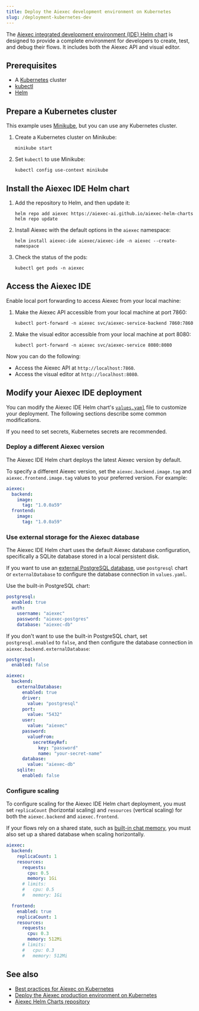 ```yaml
---
title: Deploy the Aiexec development environment on Kubernetes
slug: /deployment-kubernetes-dev
---
```



The [Aiexec integrated development environment (IDE) Helm chart](https://github.com/aiexec-ai/aiexec-helm-charts/tree/main/charts/aiexec-ide) is designed to provide a complete environment for developers to create, test, and debug their flows. It includes both the Aiexec API and visual editor.

## Prerequisites

- A [Kubernetes](https://kubernetes.io/docs/setup/) cluster
- [kubectl](https://kubernetes.io/docs/tasks/tools/#kubectl)
- [Helm](https://helm.sh/docs/intro/install/)

## Prepare a Kubernetes cluster

This example uses [Minikube](https://minikube.sigs.k8s.io/docs/start/), but you can use any Kubernetes cluster.

1. Create a Kubernetes cluster on Minikube:

	```shell
	minikube start
	```

2. Set `kubectl` to use Minikube:

	```shell
	kubectl config use-context minikube
	```

## Install the Aiexec IDE Helm chart

1. Add the repository to Helm, and then update it:

	```shell
	helm repo add aiexec https://aiexec-ai.github.io/aiexec-helm-charts
	helm repo update
	```

2. Install Aiexec with the default options in the `aiexec` namespace:

	```shell
	helm install aiexec-ide aiexec/aiexec-ide -n aiexec --create-namespace
	```

3. Check the status of the pods:

	```shell
	kubectl get pods -n aiexec
	```

## Access the Aiexec IDE

Enable local port forwarding to access Aiexec from your local machine:

1. Make the Aiexec API accessible from your local machine at port 7860:

    ```shell
    kubectl port-forward -n aiexec svc/aiexec-service-backend 7860:7860
    ```

2. Make the visual editor accessible from your local machine at port 8080:

    ```shell
    kubectl port-forward -n aiexec svc/aiexec-service 8080:8080
    ```

Now you can do the following:

- Access the Aiexec API at `http://localhost:7860`.
- Access the visual editor at `http://localhost:8080`.

## Modify your Aiexec IDE deployment

You can modify the Aiexec IDE Helm chart's [`values.yaml`](https://github.com/aiexec-ai/aiexec-helm-charts/blob/main/charts/aiexec-ide/values.yaml) file to customize your deployment.
The following sections describe some common modifications.

If you need to set secrets, Kubernetes secrets are recommended.

### Deploy a different Aiexec version

The Aiexec IDE Helm chart deploys the latest Aiexec version by default.

To specify a different Aiexec version, set the `aiexec.backend.image.tag` and `aiexec.frontend.image.tag` values to your preferred version.
For example:

```yaml
aiexec:
  backend:
    image:
      tag: "1.0.0a59"
  frontend:
    image:
      tag: "1.0.0a59"
```

### Use external storage for the Aiexec database

The Aiexec IDE Helm chart uses the default Aiexec database configuration, specifically a SQLite database stored in a local persistent disk.

If you want to use an [external PostgreSQL database](/configuration-custom-database), use `postgresql` chart or `externalDatabase` to configure the database connection in `values.yaml`.

<Tabs>
<TabItem value="postgresql" label="postgresql" default>

Use the built-in PostgreSQL chart:

```yaml
postgresql:
  enabled: true
  auth:
    username: "aiexec"
    password: "aiexec-postgres"
    database: "aiexec-db"
```

</TabItem>
<TabItem value="externaldatabase" label="externalDatabase">

If you don't want to use the built-in PostgreSQL chart, set `postgresql.enabled` to `false`, and then configure the database connection in `aiexec.backend.externalDatabase`:

```yaml
postgresql:
  enabled: false

aiexec:
  backend:
    externalDatabase:
      enabled: true
      driver:
        value: "postgresql"
      port:
        value: "5432"
      user:
        value: "aiexec"
      password:
        valueFrom:
          secretKeyRef:
            key: "password"
            name: "your-secret-name"
      database:
        value: "aiexec-db"
    sqlite:
      enabled: false
```

</TabItem>
</Tabs>

### Configure scaling

To configure scaling for the Aiexec IDE Helm chart deployment, you must set `replicaCount` (horizontal scaling) and `resources` (vertical scaling) for both the `aiexec.backend` and `aiexec.frontend`.

If your flows rely on a shared state, such as [built-in chat memory](/memory), you must also set up a shared database when scaling horizontally.

```yaml
aiexec:
  backend:
    replicaCount: 1
    resources:
      requests:
        cpu: 0.5
        memory: 1Gi
      # limits:
      #   cpu: 0.5
      #   memory: 1Gi

  frontend:
    enabled: true
    replicaCount: 1
    resources:
      requests:
        cpu: 0.3
        memory: 512Mi
      # limits:
      #   cpu: 0.3
      #   memory: 512Mi
```

## See also

* [Best practices for Aiexec on Kubernetes](/deployment-prod-best-practices)
* [Deploy the Aiexec production environment on Kubernetes](/deployment-kubernetes-prod)
* [Aiexec Helm Charts repository](https://github.com/aiexec-ai/aiexec-helm-charts)